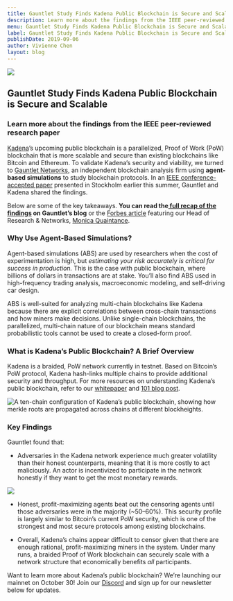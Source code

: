```yaml
---
title: Gauntlet Study Finds Kadena Public Blockchain is Secure and Scalable
description: Learn more about the findings from the IEEE peer-reviewed research paper
menu: Gauntlet Study Finds Kadena Public Blockchain is Secure and Scalable
label: Gauntlet Study Finds Kadena Public Blockchain is Secure and Scalable
publishDate: 2019-09-06
author: Vivienne Chen
layout: blog
---
```


![](/assets/blog/1_D0s4fdv1ko4Cx_DAmima_Q.webp)

## Gauntlet Study Finds Kadena Public Blockchain is Secure and Scalable

### Learn more about the findings from the IEEE peer-reviewed research paper

[Kadena](http://kadena.io)’s upcoming public blockchain is a parallelized, Proof of Work (PoW) blockchain that is more
scalable and secure than existing blockchains like Bitcoin and Ethereum. To validate Kadena’s security and viability, we
turned to [Gauntlet Networks](http://gauntlet.network), an independent blockchain analysis firm using **agent-based
simulations** to study blockchain protocols. In an [IEEE conference-accepted paper](https://arxiv.org/abs/1904.12924)
presented in Stockholm earlier this summer, Gauntlet and Kadena shared the findings.

Below are some of the key takeaways. **You can read
the[ full recap of the findings](https://medium.com/gauntlet-networks/analysis-of-kadenas-public-blockchain-protocol-31c66347e32e)
on Gauntlet’s blog** or the
[Forbes article](https://www.forbes.com/sites/darrynpollock/2019/04/29/high-frequency-trading-researcher-publishes-findings-on-jpmorgan-blockchain-spin-off/)
featuring our Head of Research & Networks, [Monica Quaintance](http://twitter.com/QuaintM).

### Why Use Agent-Based Simulations?

Agent-based simulations (ABS) are used by researchers when the cost of experimentation is high, but _estimating your
risk accurately is critical for success in production._ This is the case with public blockchain, where billions of
dollars in transactions are at stake. You’ll also find ABS used in high-frequency trading analysis, macroeconomic
modeling, and self-driving car design.

ABS is well-suited for analyzing multi-chain blockchains like Kadena because there are explicit correlations between
cross-chain transactions and how miners make decisions. Unlike single-chain blockchains, the parallelized, multi-chain
nature of our blockchain means standard probabilistic tools cannot be used to create a closed-form proof.

### What is Kadena’s Public Blockchain? A Brief Overview

Kadena is a braided, PoW network currently in testnet. Based on Bitcoin’s PoW protocol, Kadena hash-links multiple
chains to provide additional security and throughput. For more resources on understanding Kadena’s public blockchain,
refer to our [whitepaper](https://kadena.io/docs/chainweb-v15.pdf) and
[101 blog post](https://medium.com/kadena-io/all-about-chainweb-101-and-faqs-6bd88c325b45).

![A ten-chain configuration of Kadena’s public blockchain, showing how merkle roots are propagated across chains at different blockheights.](/assets/blog/0_AgUQ6JQqbza3urwU.png)

### Key Findings

Gauntlet found that:

- Adversaries in the Kadena network experience much greater volatility than their honest counterparts, meaning that it
  is more costly to act maliciously. An actor is incentivized to participate in the network honestly if they want to get
  the most monetary rewards.

![](/assets/blog/0_FYwdK-o2Ytm14YYI.png)

- Honest, profit-maximizing agents beat out the censoring agents until those adversaries were in the majority (~50–60%).
  This security profile is largely similar to Bitcoin’s current PoW security, which is one of the strongest and most
  secure protocols among existing blockchains.

- Overall, Kadena’s chains appear difficult to censor given that there are enough rational, profit-maximizing miners in
  the system. Under many runs, a braided Proof of Work blockchain can securely scale with a network structure that
  economically benefits _all_ participants.

Want to learn more about Kadena’s public blockchain? We’re launching our mainnet on October 30! Join our
[Discord](http://discord.io/kadena) and sign up for our newsletter below for updates.
